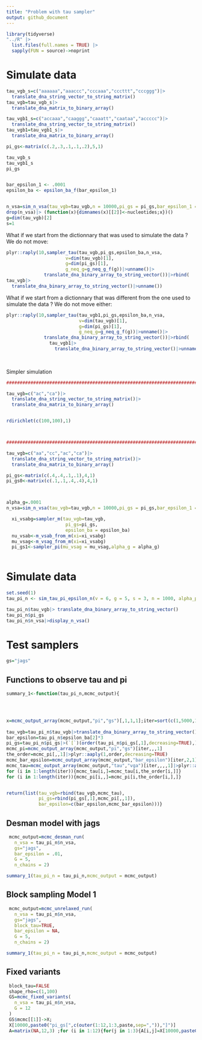 ```yaml
---
title: "Problem with tau sampler"
output: github_document
---
```

  
```r
library(tidyverse)
"../R" |>
  list.files(full.names = TRUE) |>
  sapply(FUN = source)->noprint
```


# Simulate data

```r

tau_vgb_s=c("aaaaaa","aaaccc","cccaaa","cccttt","cccggg")|>
  translate_dna_string_vector_to_string_matrix()
tau_vgb=tau_vgb_s|>
  translate_dna_matrix_to_binary_array()

tau_vgb1_s=c("accaaa","caaggg","caaatt","caataa","accccc")|>
  translate_dna_string_vector_to_string_matrix()
tau_vgb1=tau_vgb1_s|>
  translate_dna_matrix_to_binary_array()

pi_gs<-matrix(c(.2,.3,.1,.1,.2),5,1)

tau_vgb_s
tau_vgb1_s
pi_gs


bar_epsilon_1 <- .0001
epsilon_ba <- epsilon_ba_f(bar_epsilon_1)


n_vsa=sim_n_vsa(tau_vgb=tau_vgb,n = 10000,pi_gs = pi_gs,bar_epsilon_1 = bar_epsilon_1)
drop(n_vsa)|> (function(x){dimnames(x)[[2]]<-nucleotides;x})()
g=dim(tau_vgb)[2]
s=1

```
What if we start from the dictionnary that was used to simulate the data ?
We do not move:
```r

plyr::raply(10,sampler_tau(tau_vgb,pi_gs,epsilon_ba,n_vsa,
                      v=dim(tau_vgb)[1],
                      g=dim(pi_gs)[1],
                      g_neq_g=g_neq_g_f(g))|>unname()|>
              translate_dna_binary_array_to_string_vector())|>rbind(
tau_vgb|>
  translate_dna_binary_array_to_string_vector()|>unname())

```

What if we start from a dictionnary that was different from the one used to simulate the data ?
We do not move either:

```r


plyr::raply(10,sampler_tau(tau_vgb1,pi_gs,epsilon_ba,n_vsa,
                           v=dim(tau_vgb)[1],
                           g=dim(pi_gs)[1],
                           g_neq_g=g_neq_g_f(g))|>unname()|>
              translate_dna_binary_array_to_string_vector())|>rbind(
                tau_vgb1|>
                  translate_dna_binary_array_to_string_vector()|>unname())
  
  

```
Simpler simulation

```r


#################################################################################

tau_vgb=c("ac","ca")|>
  translate_dna_string_vector_to_string_matrix()|>
  translate_dna_matrix_to_binary_array()


rdirichlet(c(100,100),1)



#################################################################################

tau_vgb=c("aa","cc","ac","ca")|>
  translate_dna_string_vector_to_string_matrix()|>
  translate_dna_matrix_to_binary_array()

pi_gs<-matrix(c(.4,.4,.1,.1),4,1)
pi_gs0<-matrix(c(.1,.1,.4,.4),4,1)



alpha_g=.0001
n_vsa=sim_n_vsa(tau_vgb=tau_vgb,n = 10000,pi_gs = pi_gs,bar_epsilon_1 = .0001)

  xi_vsabg=sampler_m(tau_vgb=tau_vgb,
                      pi_gs=pi_gs,
                      epsilon_ba = epsilon_ba)
  nu_vsab<-m_vsab_from_m(xi=xi_vsabg)
  mu_vsag<-m_vsag_from_m(xi=xi_vsabg)
  pi_gs1<-sampler_pi(mu_vsag = mu_vsag,alpha_g = alpha_g)
  


```
# Simulate data



```r

set.seed(1)
tau_pi_n <- sim_tau_pi_epsilon_n(v = 6, g = 5, s = 3, n = 1000, alpha_pi = .1)

tau_pi_n$tau_vgb|> translate_dna_binary_array_to_string_vector()
tau_pi_n$pi_gs
tau_pi_n$n_vsa|>display_n_vsa()
```
# Test samplers

```r
gs="jags"
```

## Functions to observe tau and pi


```r
summary_1<-function(tau_pi_n,mcmc_output){

  


x=mcmc_output_array(mcmc_output,"pi","gs")[,1,1,1];iter=sort(c(1,5000,10000,  min(which(x==x[10000]))))
  
tau_vgb=tau_pi_n$tau_vgb|>translate_dna_binary_array_to_string_vector()|>(`[`)(order(tau_pi_n$pi_gs[,1],decreasing=TRUE))
bar_epsilon=tau_pi_n$epsilon_ba[2]*3
pi_gs=tau_pi_n$pi_gs|>(`[`)(order(tau_pi_n$pi_gs[,1],decreasing=TRUE),)
mcmc_pi=mcmc_output_array(mcmc_output,"pi","gs")[iter,,,1]
the_order=mcmc_pi[,,1]|>plyr::aaply(1,order,decreasing=TRUE)
mcmc_bar_epsilon=mcmc_output_array(mcmc_output,"bar_epsilon")[iter,2,1]
mcmc_tau=mcmc_output_array(mcmc_output,"tau","vga")[iter,,,,1]|>plyr::aaply(1,translate_dna_binary_array_to_string_vector)
for (i in 1:length(iter)){mcmc_tau[i,]=mcmc_tau[i,the_order[i,]]}
for (i in 1:length(iter)){mcmc_pi[i,,]=mcmc_pi[i,the_order[i,],]}


return(list(tau_vgb=rbind(tau_vgb,mcmc_tau),
            pi_gs=rbind(pi_gs[,1],mcmc_pi[,,1]),
            bar_epsilon=c(bar_epsilon,mcmc_bar_epsilon)))}

```

## Desman model with jags 

```r
 mcmc_output=mcmc_desman_run(
   n_vsa = tau_pi_n$n_vsa,
   gs="jags",
   bar_epsilon = .01,
   G = 5,
   n_chains = 2)

summary_1(tau_pi_n = tau_pi_n,mcmc_output = mcmc_output)

```
## Block sampling Model 1

```r
 mcmc_output=mcmc_unrelaxed_run(
   n_vsa = tau_pi_n$n_vsa,
   gs="jags",
   block_tau=TRUE,
   bar_epsilon = NA,
   G = 5,
   n_chains = 2)

summary_1(tau_pi_n = tau_pi_n,mcmc_output = mcmc_output)

```

## Fixed variants

```r
 block_tau=FALSE
 shape_rho=c(1,100)
 GS=mcmc_fixed_variants(
   n_vsa = tau_pi_n$n_vsa,
   G = 12
 )
 GS$mcmc[[1]]->X;
 X[10000,paste0("pi_gs[",c(outer(1:12,1:3,paste,sep=",")),"]")]
 A=matrix(NA,12,3) ;for (i in 1:12){for(j in 1:3){A[i,j]=X[10000,paste0("pi_gs[",i,",",j,"]")]}}

```

